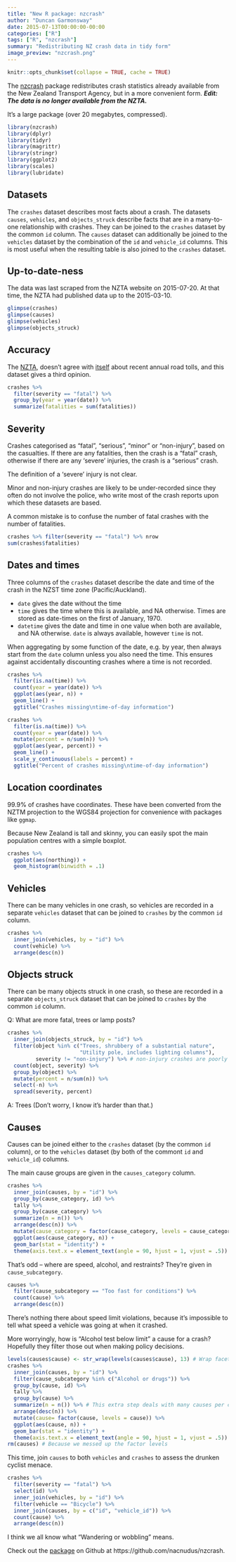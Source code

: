 ```yaml
---
title: "New R package: nzcrash"
author: "Duncan Garmonsway"
date: 2015-07-13T00:00:00-00:00
categories: ["R"]
tags: ["R", "nzcrash"]
summary: "Redistributing NZ crash data in tidy form"
image_preview: "nzcrash.png"
---
```


```r
knitr::opts_chunk$set(collapse = TRUE, cache = TRUE)
```

The [nzcrash](https://github.com/nacnudus/nzcrash) package redistributes crash
statistics already available from the New Zealand Transport Agency, but in a
more convenient form.  ***Edit: The data is no longer available from the
NZTA.***

It's a large package (over 20 megabytes, compressed).

```r
library(nzcrash)
library(dplyr)
library(tidyr)
library(magrittr)
library(stringr)
library(ggplot2)
library(scales)
library(lubridate)
```

## Datasets

The `crashes` dataset describes most facts about a crash. The datasets `causes`,
`vehicles`, and `objects_struck` describe facts that are in a many-to-one
relationship with crashes. They can be joined to the `crashes` dataset by the
common `id` column. The `causes` dataset can additionally be joined to the
`vehicles` dataset by the combination of the `id` and `vehicle_id` columns. This
is most useful when the resulting table is also joined to the `crashes` dataset.

## Up-to-date-ness

The data was last scraped from the NZTA website on 2015-07-20. At that time, the
NZTA had published data up to the 2015-03-10.

```r
glimpse(crashes)
glimpse(causes)
glimpse(vehicles)
glimpse(objects_struck)
```

## Accuracy

The [NZTA](http://www.transport.govt.nz/research/roadtoll/#5), doesn't agree
with
[itself](http://www.transport.govt.nz/research/roadtoll/annualroadtollhistoricalinformation/)
about recent annual road tolls, and this dataset gives a third opinion.

```r
crashes %>%
  filter(severity == "fatal") %>%
  group_by(year = year(date)) %>%
  summarize(fatalities = sum(fatalities))
```

## Severity

Crashes categorised as "fatal", "serious", "minor" or "non-injury", based on the
casualties. If there are any fatalities, then the crash is a "fatal" crash,
otherwise if there are any 'severe' injuries, the crash is a "serious" crash.

The definition of a 'severe' injury is not clear.

Minor and non-injury crashes are likely to be under-recorded since they often do
not involve the police, who write most of the crash reports upon which these
datasets are based.

A common mistake is to confuse the number of fatal crashes with the number of
fatalities.

```r
crashes %>% filter(severity == "fatal") %>% nrow
sum(crashes$fatalities)
```

Dates and times
---------------

Three columns of the `crashes` dataset describe the date and time of the crash
in the NZST time zone (Pacific/Auckland).

- `date` gives the date without the time
- `time` gives the time where this is available, and NA otherwise. Times are
  stored as date-times on the first of January, 1970.
- `datetime` gives the date and time in one value when both are available, and
  NA otherwise. `date` is always available, however `time` is not.

When aggregating by some function of the date, e.g. by year, then always start
from the `date` column unless you also need the time. This ensures against
accidentally discounting crashes where a time is not recorded.

```r
crashes %>%
  filter(is.na(time)) %>%
  count(year = year(date)) %>%
  ggplot(aes(year, n)) +
  geom_line() +
  ggtitle("Crashes missing\ntime-of-day information")

crashes %>%
  filter(is.na(time)) %>%
  count(year = year(date)) %>%
  mutate(percent = n/sum(n)) %>%
  ggplot(aes(year, percent)) +
  geom_line() +
  scale_y_continuous(labels = percent) +
  ggtitle("Percent of crashes missing\ntime-of-day information")
```

Location coordinates
--------------------

99.9% of crashes have coordinates. These have been converted from the NZTM
projection to the WGS84 projection for convenience with packages like `ggmap`.

Because New Zealand is tall and skinny, you can easily spot the main population
centres with a simple boxplot.

```r
crashes %>%
  ggplot(aes(northing)) +
  geom_histogram(binwidth = .1)
```

Vehicles
--------

There can be many vehicles in one crash, so vehicles are recorded in a separate
`vehicles` dataset that can be joined to `crashes` by the common `id` column.

```r
crashes %>%
  inner_join(vehicles, by = "id") %>%
  count(vehicle) %>%
  arrange(desc(n))
```

Objects struck
--------------

There can be many objects struck in one crash, so these are recorded in a
separate `objects_struck` dataset that can be joined to `crashes` by the common
`id` column.

Q: What are more fatal, trees or lamp posts?

```r
crashes %>%
  inner_join(objects_struck, by = "id") %>%
  filter(object %in% c("Trees, shrubbery of a substantial nature",
                       "Utility pole, includes lighting columns"),
         severity != "non-injury") %>% # non-injury crashes are poorly recorded
  count(object, severity) %>%
  group_by(object) %>%
  mutate(percent = n/sum(n)) %>%
  select(-n) %>%
  spread(severity, percent)
```

A: Trees (Don't worry, I know it's harder than that.)

Causes
------

Causes can be joined either to the `crashes` dataset (by the common `id`
column), or to the `vehicles` dataset (by both of the commont `id` and
`vehicle_id`) columns.

The main cause groups are given in the `causes_category` column.

```r
crashes %>%
  inner_join(causes, by = "id") %>%
  group_by(cause_category, id) %>%
  tally %>%
  group_by(cause_category) %>%
  summarize(n = n()) %>%
  arrange(desc(n)) %>%
  mutate(cause_category = factor(cause_category, levels = cause_category)) %>%
  ggplot(aes(cause_category, n)) +
  geom_bar(stat = "identity") +
  theme(axis.text.x = element_text(angle = 90, hjust = 1, vjust = .5))
```

That's odd -- where are speed, alcohol, and restraints? They're given in
`cause_subcategory`.

```r
causes %>%
  filter(cause_subcategory == "Too fast for conditions") %>%
  count(cause) %>%
  arrange(desc(n))
```

There's nothing there about speed limit violations, because it's impossible to
tell what speed a vehicle was going at when it crashed.

More worryingly, how is "Alcohol test below limit" a cause for a crash?
Hopefully they filter those out when making policy decisions.

```r
levels(causes$cause) <- str_wrap(levels(causes$cause), 13) # Wrap facet labels
crashes %>%
  inner_join(causes, by = "id") %>%
  filter(cause_subcategory %in% c("Alcohol or drugs")) %>%
  group_by(cause, id) %>%
  tally %>%
  group_by(cause) %>%
  summarize(n = n()) %>% # This extra step deals with many causes per crash
  arrange(desc(n)) %>%
  mutate(cause= factor(cause, levels = cause)) %>%
  ggplot(aes(cause, n)) +
  geom_bar(stat = "identity") +
  theme(axis.text.x = element_text(angle = 90, hjust = 1, vjust = .5))
rm(causes) # Because we messed up the factor levels
```

This time, join `causes` to both `vehicles` and `crashes` to assess the drunken
cyclist menace.

```r
crashes %>%
  filter(severity == "fatal") %>%
  select(id) %>%
  inner_join(vehicles, by = "id") %>%
  filter(vehicle == "Bicycle") %>%
  inner_join(causes, by = c("id", "vehicle_id")) %>%
  count(cause) %>%
  arrange(desc(n))
```

I think we all know what "Wandering or wobbling" means.

Check out the [package](https://github.com/nacnudus/nzcrash) on Github at
https://github.com/nacnudus/nzcrash.
